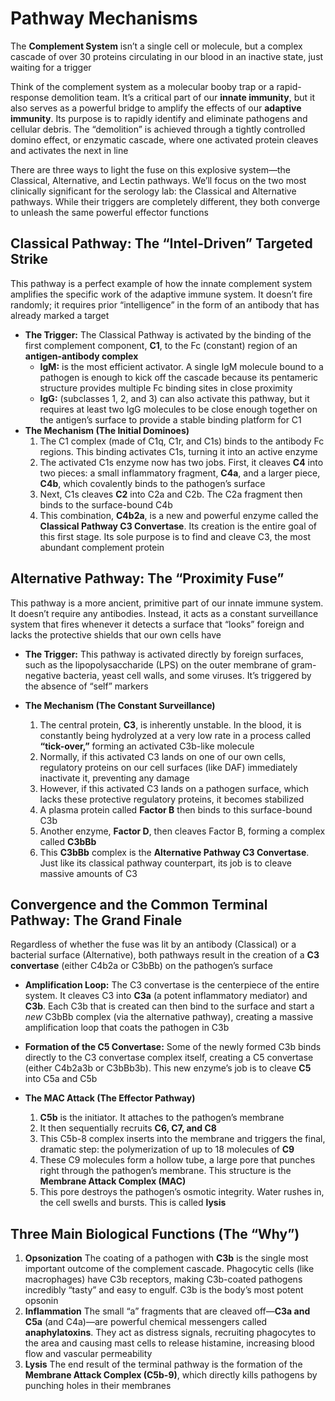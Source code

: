 # Pathway Mechanisms {-}

The **Complement System** isn't a single cell or molecule, but a complex cascade of over 30 proteins circulating in our blood in an inactive state, just waiting for a trigger

Think of the complement system as a molecular booby trap or a rapid-response demolition team. It's a critical part of our **innate immunity**, but it also serves as a powerful bridge to amplify the effects of our **adaptive immunity**. Its purpose is to rapidly identify and eliminate pathogens and cellular debris. The "demolition" is achieved through a tightly controlled domino effect, or enzymatic cascade, where one activated protein cleaves and activates the next in line

There are three ways to light the fuse on this explosive system—the Classical, Alternative, and Lectin pathways. We'll focus on the two most clinically significant for the serology lab: the Classical and Alternative pathways. While their triggers are completely different, they both converge to unleash the same powerful effector functions

## **Classical Pathway: The "Intel-Driven" Targeted Strike** {-}

This pathway is a perfect example of how the innate complement system amplifies the specific work of the adaptive immune system. It doesn't fire randomly; it requires prior "intelligence" in the form of an antibody that has already marked a target

*   **The Trigger:** The Classical Pathway is activated by the binding of the first complement component, **C1**, to the Fc (constant) region of an **antigen-antibody complex**
    *   **IgM:** is the most efficient activator. A single IgM molecule bound to a pathogen is enough to kick off the cascade because its pentameric structure provides multiple Fc binding sites in close proximity
    *   **IgG:** (subclasses 1, 2, and 3) can also activate this pathway, but it requires at least two IgG molecules to be close enough together on the antigen's surface to provide a stable binding platform for C1

*   **The Mechanism (The Initial Dominoes)**
    1.  The C1 complex (made of C1q, C1r, and C1s) binds to the antibody Fc regions. This binding activates C1s, turning it into an active enzyme
    2.  The activated C1s enzyme now has two jobs. First, it cleaves **C4** into two pieces: a small inflammatory fragment, **C4a**, and a larger piece, **C4b**, which covalently binds to the pathogen's surface
    3.  Next, C1s cleaves **C2** into C2a and C2b. The C2a fragment then binds to the surface-bound C4b
    4.  This combination, **C4b2a**, is a new and powerful enzyme called the **Classical Pathway C3 Convertase**. Its creation is the entire goal of this first stage. Its sole purpose is to find and cleave C3, the most abundant complement protein

## **Alternative Pathway: The "Proximity Fuse"** {-}

This pathway is a more ancient, primitive part of our innate immune system. It doesn't require any antibodies. Instead, it acts as a constant surveillance system that fires whenever it detects a surface that "looks" foreign and lacks the protective shields that our own cells have

*   **The Trigger:** This pathway is activated directly by foreign surfaces, such as the lipopolysaccharide (LPS) on the outer membrane of gram-negative bacteria, yeast cell walls, and some viruses. It's triggered by the absence of "self" markers

*   **The Mechanism (The Constant Surveillance)**
    1.  The central protein, **C3**, is inherently unstable. In the blood, it is constantly being hydrolyzed at a very low rate in a process called **"tick-over,"** forming an activated C3b-like molecule
    2.  Normally, if this activated C3 lands on one of our own cells, regulatory proteins on our cell surfaces (like DAF) immediately inactivate it, preventing any damage
    3.  However, if this activated C3 lands on a pathogen surface, which lacks these protective regulatory proteins, it becomes stabilized
    4.  A plasma protein called **Factor B** then binds to this surface-bound C3b
    5.  Another enzyme, **Factor D**, then cleaves Factor B, forming a complex called **C3bBb**
    6.  This **C3bBb** complex is the **Alternative Pathway C3 Convertase**. Just like its classical pathway counterpart, its job is to cleave massive amounts of C3

## **Convergence and the Common Terminal Pathway: The Grand Finale** {-}

Regardless of whether the fuse was lit by an antibody (Classical) or a bacterial surface (Alternative), both pathways result in the creation of a **C3 convertase** (either C4b2a or C3bBb) on the pathogen's surface

*   **Amplification Loop:** The C3 convertase is the centerpiece of the entire system. It cleaves C3 into **C3a** (a potent inflammatory mediator) and **C3b**. Each C3b that is created can then bind to the surface and start a *new* C3bBb complex (via the alternative pathway), creating a massive amplification loop that coats the pathogen in C3b

*   **Formation of the C5 Convertase:** Some of the newly formed C3b binds directly to the C3 convertase complex itself, creating a C5 convertase (either C4b2a3b or C3bBb3b). This new enzyme's job is to cleave **C5** into C5a and C5b

*   **The MAC Attack (The Effector Pathway)**
    1.  **C5b** is the initiator. It attaches to the pathogen's membrane
    2.  It then sequentially recruits **C6, C7, and C8**
    3.  This C5b-8 complex inserts into the membrane and triggers the final, dramatic step: the polymerization of up to 18 molecules of **C9**
    4.  These C9 molecules form a hollow tube, a large pore that punches right through the pathogen's membrane. This structure is the **Membrane Attack Complex (MAC)**
    5.  This pore destroys the pathogen's osmotic integrity. Water rushes in, the cell swells and bursts. This is called **lysis**

## **Three Main Biological Functions (The "Why")** {-}

1.  **Opsonization** The coating of a pathogen with **C3b** is the single most important outcome of the complement cascade. Phagocytic cells (like macrophages) have C3b receptors, making C3b-coated pathogens incredibly "tasty" and easy to engulf. C3b is the body's most potent opsonin
2.  **Inflammation** The small "a" fragments that are cleaved off—**C3a and C5a** (and C4a)—are powerful chemical messengers called **anaphylatoxins**. They act as distress signals, recruiting phagocytes to the area and causing mast cells to release histamine, increasing blood flow and vascular permeability
3.  **Lysis** The end result of the terminal pathway is the formation of the **Membrane Attack Complex (C5b-9)**, which directly kills pathogens by punching holes in their membranes
